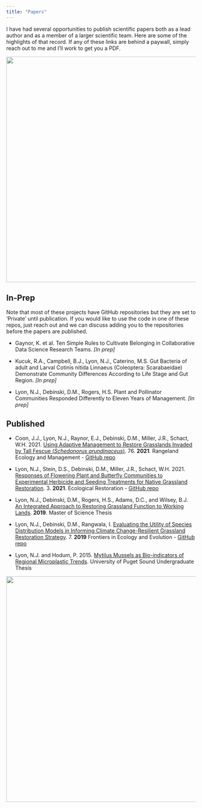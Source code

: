 ```yaml
---
title: "Papers"
---
```


I have had several opportunities to publish scientific papers both as a lead author and as a member of a larger scientific team. Here are some of the highlights of that record. If any of these links are behind a paywall, simply reach out to me and I'll work to get you a PDF.

![](images/great_spangled_fritillary.jpg){width="600" fig-align="center" fig-alt="great spangled fritillary"}

## In-Prep

Note that most of these projects have GitHub repositories but they are set to 'Private' until publication. If you would like to use the code in one of these repos, just reach out and we can discuss adding you to the repositories before the papers are published.

-   Gaynor, K. et al. Ten Simple Rules to Cultivate Belonging in Collaborative Data Science Research Teams. *\[In prep\]*

-   Kucuk, R.A., Campbell, B.J., Lyon, N.J., Caterino, M.S. Gut Bacteria of adult and Larval Cotinis nitida Linnaeus (Coleoptera: Scarabaeidae) Demonstrate Community Differences According to Life Stage and Gut Region. *\[In prep\]*

-   Lyon, N.J., Debinski, D.M., Rogers, H.S. Plant and Pollinator Communities Responded Differently to Eleven Years of Management. *\[In prep\]*

## Published

-   Coon, J.J., Lyon, N.J., Raynor, E.J., Debinski, D.M., Miller, J.R., Schact, W.H. 2021. [Using Adaptive Management to Restore Grasslands Invaded by Tall Fescue (*Schedonorus arundinaceus*)](https://www.sciencedirect.com/science/article/abs/pii/S1550742421000129?casa_token=4hUYfkm3-RcAAAAA:wxQ1-YwOxcii7F3TzLo8FL5uBeMe7QzmKsOHQ0TIM3zYO5m4tARAfLpgVOcLlLVxElm4d4qwrWc). 76. **2021**. Rangeland Ecology and Management - [GitHub repo](https://github.com/njlyon0/collab_coon-daubenmire-herbicide)

-   Lyon, N.J., Stein, D.S., Debinski, D.M., Miller, J.R., Schact, W.H. 2021. [Responses of Flowering Plant and Butterfly Communities to Experimental Herbicide and Seeding Treatments for Native Grassland Restoration](http://er.uwpress.org/content/39/3/168.short). 3. **2021**. Ecological Restoration - [GitHub repo](https://github.com/njlyon0/lyon_bfly-herbicide)

-   Lyon, N.J., Debinski, D.M., Rogers, H.S., Adams, D.C., and Wilsey, B.J. [An Integrated Approach to Restoring Grassland Function to Working Lands](https://dr.lib.iastate.edu/entities/publication/f3cd5b5f-17ae-4fdd-b8b9-0a87fda99765). **2019**. Master of Science Thesis

-   Lyon, N.J., Debinski, D.M., Rangwala, I. [Evaluating the Utility of Species Distribution Models in Informing Climate Change-Resilient Grassland Restoration Strategy](https://www.frontiersin.org/articles/10.3389/fevo.2019.00033/full). 7. **2019** Frontiers in Ecology and Evolution - [GitHub repo](https://github.com/njlyon0/lyon-ms-thesis_sdm)

-   Lyon, N.J. and Hodum, P. 2015. [Mytilus Mussels as Bio-indicators of Regional Microplastic Trends](https://soundideas.pugetsound.edu/summer_research/259/). University of Puget Sound Undergraduate Thesis

![](images/stilt_bug.jpg){width="600" fig-align="center" fig-alt="stilt bug"}
